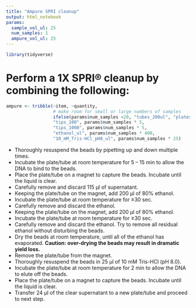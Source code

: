```yaml
---
title: "Ampure SPRI cleanup"
output: html_notebook
params:
  sample_vol_ul: 25
  num_samples: 1
  ampure_vol_ul: 25
---
```

```r
library(tidyverse)
```

# Perform a 1X SPRI® cleanup by combining the following:
```r
ampure <- tribble(~item, ~quantity,
                  # make room for small or large numbers of samples
                  ifelse(params$num_samples <20, "tubes_200ul", "plates"), ifelse(params$num_samples < 20, params$num_samples * 2, ceiling(params$num_samples/96) * 2),
                  "tips_100", params$num_samples * 5, 
                  "tips_1000", params$num_samples * 5, 
                  "ethanol_ul", params$num_samples * 400, 
                  "10_mM_Tris-HCl_pH8_ul", params$num_samples * 25)
```


* Thoroughly resuspend the beads by pipetting up and down multiple times.
* Incubate the plate/tube at room temperature for 5 – 15 min to allow the DNA to bind to the beads.
* Place the plate/tube on a magnet to capture the beads. Incubate until the liquid is clear.
* Carefully remove and discard 115 μl of supernatant.
* Keeping the plate/tube on the magnet, add 200 μl of 80% ethanol.
* Incubate the plate/tube at room temperature for ≥30 sec.
* Carefully remove and discard the ethanol.
* Keeping the plate/tube on the magnet, add 200 μl of 80% ethanol.
* Incubate the plate/tube at room temperature for ≥30 sec.
* Carefully remove and discard the ethanol. Try to remove all residual ethanol without disturbing the beads.
* Dry the beads at room temperature, until all of the ethanol has evaporated. **Caution: over-drying the beads may result in dramatic yield loss.**
* Remove the plate/tube from the magnet.
* Thoroughly resuspend the beads in 25 μl of 10 mM Tris-HCl (pH 8.0). 
* Incubate the plate/tube at room temperature for 2 min to allow the DNA to elute off the beads.
* Place the plate/tube on a magnet to capture the beads. Incubate until the liquid is clear.
* Transfer 24 μl of the clear supernatant to a new plate/tube and proceed to next step.
